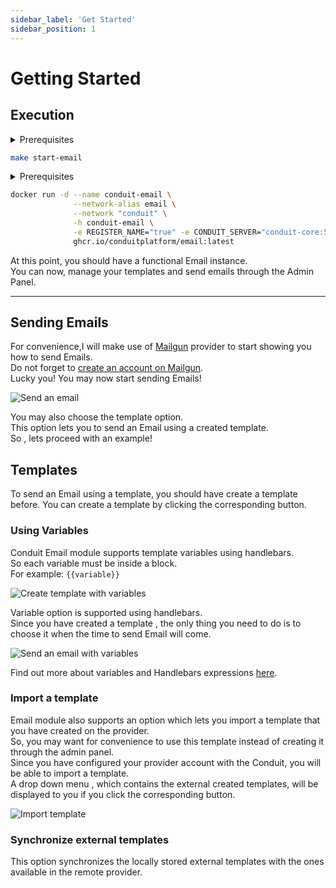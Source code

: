 ```yaml
---
sidebar_label: 'Get Started'
sidebar_position: 1
---
```



# Getting Started

## Execution

<Tabs>
<TabItem value="makefile" label="Makefile">
<details><summary>Prerequisites</summary>

``` bash
curl -L https://raw.githubusercontent.com/ConduitPlatform/Conduit/latest/docker/Makefile > Makefile
make create-network
make start-core
make start-database
```
</details>

``` bash
make start-email
```
</TabItem>

<TabItem value="docker" label="Docker">
<details><summary>Prerequisites</summary>

``` bash
# Set up the Container Network
docker network create conduit

# Start Redis
docker run -d --name conduit-redis \
              --network-alias redis \
              --network "conduit" \
              -h conduit-redis \
              -p 6379:6379 \
              docker.io/library/redis:latest

# Start Conduit
docker run -d --name conduit-core \
              --network-alias conduit \
              --network "conduit" \
              -h conduit-core \
              -p 55152:55152 -p 3000:3000 -p 3001:3001 \
              -e REDIS_HOST="conduit-redis" -e REDIS_PORT="6379" \
              ghcr.io/conduitplatform/conduit:latest

# Start MongoDB
docker run -d --name conduit-mongo \
              --network-alias mongo \
              --network "conduit" \
              -h conduit-mongo \
              -p 27017:27017 \
              docker.io/library/mongo:latest

# Start Database
docker run -d --name conduit-database \
              --network-alias database \
              --network "conduit" \
              -h conduit-database \
              -e REGISTER_NAME="true" -e CONDUIT_SERVER="conduit-core:55152" \
              -e databaseType="mongodb" \
              -e databaseURL="mongodb://conduit-mongo:27017" \
              ghcr.io/conduitplatform/database:latest
```
</details>

``` bash
docker run -d --name conduit-email \
              --network-alias email \
              --network "conduit" \
              -h conduit-email \
              -e REGISTER_NAME="true" -e CONDUIT_SERVER="conduit-core:55152" \
              ghcr.io/conduitplatform/email:latest
```
</TabItem>
</Tabs>

At this point, you should have a functional Email instance.<br />
You can now, manage your templates and send emails through the Admin Panel.

-------------------------------------------------------

## Sending Emails

For convenience,I will make use of [Mailgun](../email/config#mailgun) provider to start showing you how to send Emails.<br />
Do not forget to [create an account on Mailgun](https://signup.mailgun.com/new/signup).<br />
Lucky you! You may now start sending Emails!

![Send an email](/img/modules/email/admin/send_email.png)

You may also choose the template option. <br />
This option lets you to send an Email using a created template.<br />
So , lets proceed with an example!

## Templates
To send an Email using a template, you should have create a template before.
You can create a template by clicking the corresponding button.

### Using Variables
Conduit Email module supports template variables using handlebars.<br />
So each variable must be inside a block.<br />
For example: ```{{variable}}```

![Create template with variables](/img/modules/email/admin/variables.png)

Variable option is supported using handlebars.<br />
Since you have created a template , the only thing you need to do is to choose it when the time to send Email will come.<br />

![Send an email with variables](/img/modules/email/admin/send_variable_email.png)

Find out more about variables and Handlebars expressions [here](https://handlebarsjs.com/guide/expressions.html).

### Import a template

Email module also supports an option which lets you import a template that you have created on the provider. <br />
So, you may want for convenience to use this template instead of creating it through the admin panel. <br />
Since you have configured your provider account with the Conduit, you will be able to import a template. <br />
A drop down menu , which contains  the external created templates, will be displayed to you if you click the corresponding button.<br />

![Import template](/img/modules/email/admin/import_template.png)

### Synchronize external templates
This option synchronizes the locally stored external templates  with the ones available in the remote provider.

